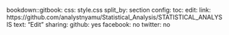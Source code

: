bookdown::gitbook:
  css: style.css
  split_by: section
  config:
    toc:
    edit:
      link: https://github.com/analystnyamu/Statistical_Analysis/STATISTICAL_ANALYSIS
      text: "Edit"
    sharing:
      github: yes
      facebook: no
      twitter: no